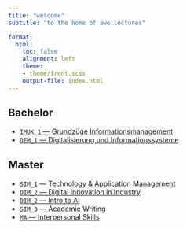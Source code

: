 ```yaml
---
title: "welcome"  
subtitle: "to the home of awe:lectures"

format: 
  html:
    toc: false
    alignment: left
    theme:
    - theme/front.scss
    output-file: index.html
---
```


## Bachelor

- [`IMUK_1` — Grundzüge Informationsmanagement](lectures/GIM/22WT/admin/)
- [`DEM_1` — Digitalisierung und Informationssysteme](lectures/DE1/22WT/admin/)

## Master

- [`SIM_1` — Technology & Application Management](lectures/TAM/22WT/admin/)
- [`DIM_2` — Digital Innovation in Industry](lectures/DIiI/22ST/admin/)
- [`DIM_2` — Intro to AI](lectures/I2AI/22ST/admin/)
- [`SIM_3` — Academic Writing](lectures/AW/22WT/admin/)
- [`MA` — Interpersonal Skills](lectures/IPS/22WT/admin/)